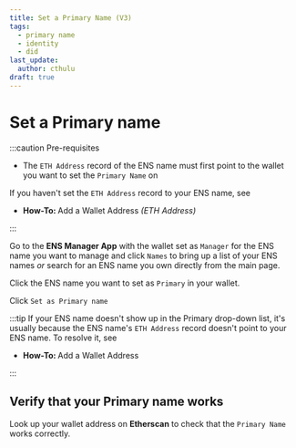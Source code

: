 ```yaml
---
title: Set a Primary Name (V3)
tags:
  - primary name
  - identity
  - did
last_update:
  author: cthulu
draft: true
---
```


# Set a Primary name
:::caution Pre-requisites
 - The `ETH Address` record of the ENS name must first point to the wallet you want to set the `Primary Name` on

If you haven't set the `ETH Address` record to your ENS name, see
 - <Link to="/docs/howto/add-wallet-address#eth-address"><b>How-To: </b>Add a Wallet Address <i>(ETH Address)</i></Link>
:::

Go to the <Link to="https://app.ens.domains"><b>ENS Manager App</b></Link> with the wallet set as `Manager` for the ENS name you want to manage and click `Names` to bring up a list
of your ENS names *or* search for an ENS name you own directly from the main page.
<BrowserWindow>
  <Image img="/img/howto/v3-set-primary-name-1.png"/>
</BrowserWindow>

Click the ENS name you want to set as `Primary` in your wallet.
<BrowserWindow>
  <Image img="/img/howto/v3-set-primary-name-2.png"/>
</BrowserWindow>

Click `Set as Primary name`
<BrowserWindow>
  <Image img="/img/howto/v3-set-primary-name-3.png"/>
</BrowserWindow>

:::tip
If your ENS name doesn't show up in the Primary drop-down list, it's usually because the ENS name's `ETH Address` record doesn't point to your ENS name. To resolve it, see
 - <Link to="/docs/howto/add-wallet-address#eth-address"><b>How-To: </b>Add a Wallet Address</Link>
:::

## Verify that your Primary name works
Look up your wallet address on <Link to="https://etherscan.io"><b>Etherscan</b></Link> to check that the `Primary Name` works correctly.

<BrowserWindow url="etherscan.io">
  <Image img="/img/howto/set-primary-name-2.png"/>
</BrowserWindow>
